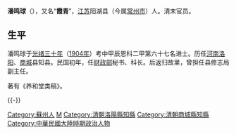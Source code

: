 {{Multiple issues|
{{Update|time=2022-04-02T13:03:56+00:00}}
{{Refimprove|time=2022-04-02T13:03:56+00:00}}
{{Unreferenced|time=2022-04-02T13:03:56+00:00}}
}}
'''潘鸣球'''（{{bd|1873年||1932年|catIdx=P潘}}），又名“'''霞青'''”，[[江苏|江苏]]阳湖县（今属[[常州市|常州市]]）人。清末官员。

== 生平 ==

潘鸣球于[[光绪三十年|光绪三十年]]（[[1904年|1904年]]）考中甲辰恩科二甲第六十七名进士。历任[[河南|河南]][[洛阳|洛阳]]、[[商城|商城]]县知县。民国初年，任[[财政部|财政部]]秘书、科长。后返归故里，曾担任县修志局副主任。

著有《养和堂类稿》。

{{-}}
{{清朝人物小作品}}
{{清朝官員小作品}}
{{中國政治人物小作品}}

{{光緒三十年甲辰恩科殿試金榜}}

{{DEFAULTSORT:Pan潘}}

[[Category:蘇州人|Category:蘇州人]]
[[Category:潘姓|M]]
[[Category:清朝洛陽縣知縣|Category:清朝洛陽縣知縣]]
[[Category:清朝商城縣知縣|Category:清朝商城縣知縣]]
[[Category:中華民國大陸時期政治人物|Category:中華民國大陸時期政治人物]]